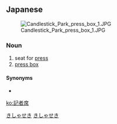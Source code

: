 ==Japanese==
{{ja-kanjitab|き|しゃ|せき|yomi=on}}
[[Image:Candlestick Park press box 1.JPG|thumb]]

===Noun===
{{ja-noun|きしゃせき}}

# seat for [[press]]
# [[press box]]

====Synonyms====
* {{ja-r|プレスボックス}}

[[Category:ja:Sports|きしゃせき]]
[[Category:ja:Media|きしゃせき]]

[[ko:記者席]]